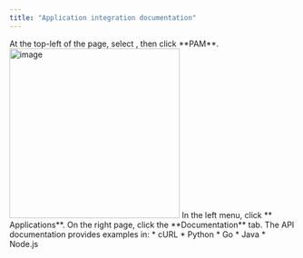 ```yaml
---
title: "Application integration documentation"
---
```


<Steps>

<Step>
At the top-left of the page, select <Icon icon="arrow-left-right" />, then click <Icon icon="lock-keyhole" /> **PAM**.

<Frame>
<img src="/images/docs/navs/nav-pam.png" alt="image" width="300"/>
</Frame>
</Step>

<Step>
In the left menu, click **<Icon icon="blocks" /> Applications**.
</Step>

<Step>
On the right page, click the **Documentation** tab. The API documentation provides examples in:
* cURL
* Python
* Go
* Java
* Node.js
</Step>

</Steps>